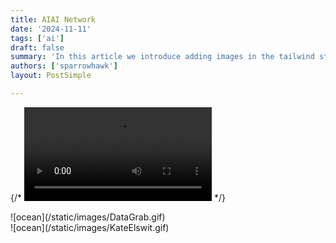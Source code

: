 ```yaml
---
title: AIAI Network
date: '2024-11-11'
tags: ['ai']
draft: false
summary: 'In this article we introduce adding images in the tailwind starter blog and the benefits and limitations of the next/image component.'
authors: ['sparrowhawk']
layout: PostSimple

---
```



{/* 
<video controls>
  <source
    src="https://github-production-user-asset-6210df.s3.amazonaws.com/28362229/258559849-2124c81f-b99d-4431-839c-347e01a2616c.webm"
    type="video/webm"
  />
</video> */}



  <div className="max-w-9xl mx-auto flex flex-col gap-24 pb-2 md:flex-row">
  <div>
![ocean](/static/images/DataGrab.gif) 
</div>
<div>
![ocean](/static/images/KateElswit.gif)
</div>
</div>



